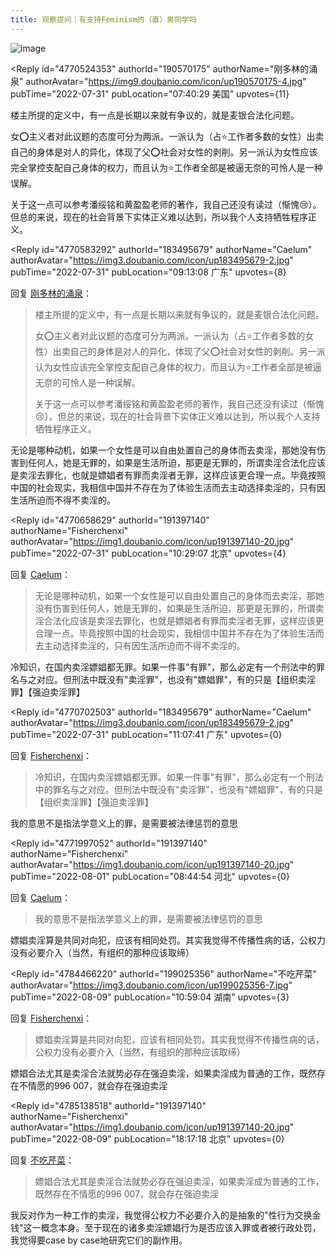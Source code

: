 ```yaml
---
title: 观察提问｜有支持Feminism的（直）男同学吗
---
```



<Forum groupName="研究男同学" groupUrl="https://www.douban.com/group/yanjiu/" archivedAt="2025-05-16T15:10:10.660Z">
  <Post
    id="271909288"
    title="观察提问｜有支持Feminism的（直）男同学吗"
    url="https://www.douban.com/group/topic/271909288/?_spm_id=MTk5MDI1MzU2"
    pubTime="04-23"
    highlightUserId="191397140"
  >


![image](https://img3.doubanio.com/view/group_topic/l/public/p562596442.webp)

<Reply
  id="4770524353"
  authorId="190570175"
  authorName="刚多林的涌泉"
  authorAvatar="https://img9.doubanio.com/icon/up190570175-4.jpg"
  pubTime="2022-07-31"
  pubLocation="07:40:29 美国"
  upvotes={11}
>
楼主所提的定义中，有一点是长期以来就有争议的，就是麦银合法化问题。

女⭕主义者对此议题的态度可分为两派。一派认为（占⭐工作者多数的女性）出卖自己的身体是对人的异化，体现了父⭕社会对女性的剥削。另一派认为女性应该完全掌控支配自己身体的权力，而且认为⭐工作者全部是被逼无奈的可怜人是一种误解。

关于这一点可以参考潘绥铭和黄盈盈老师的著作，我自己还没有读过（惭愧😢）。但总的来说，现在的社会背景下实体正义难以达到，所以我个人支持牺牲程序正义。
</Reply>

<Reply
  id="4770583292"
  authorId="183495679"
  authorName="Caelum"
  authorAvatar="https://img3.doubanio.com/icon/up183495679-2.jpg"
  pubTime="2022-07-31"
  pubLocation="09:13:08 广东"
  upvotes={8}
>
回复 [刚多林的涌泉](https://www.douban.com/people/190570175/)：
 > 楼主所提的定义中，有一点是长期以来就有争议的，就是麦银合法化问题。
> 
> 女⭕主义者对此议题的态度可分为两派。一派认为（占⭐工作者多数的女性）出卖自己的身体是对人的异化，体现了父⭕社会对女性的剥削。另一派认为女性应该完全掌控支配自己身体的权力，而且认为⭐工作者全部是被逼无奈的可怜人是一种误解。
> 
> 关于这一点可以参考潘绥铭和黄盈盈老师的著作，我自己还没有读过（惭愧😢）。但总的来说，现在的社会背景下实体正义难以达到，所以我个人支持牺牲程序正义。

无论是哪种动机，如果一个女性是可以自由处置自己的身体而去卖淫，那她没有伤害到任何人，她是无罪的，如果是生活所迫，那更是无罪的，所谓卖淫合法化应该是卖淫去罪化，也就是嫖娼者有罪而卖淫者无罪，这样应该更合理一点。毕竟按照中国的社会现实，我相信中国并不存在为了体验生活而去主动选择卖淫的，只有因生活所迫而不得不卖淫的。
</Reply>

<Reply
  id="4770658629"
  authorId="191397140"
  authorName="Fisherchenxi"
  authorAvatar="https://img1.doubanio.com/icon/up191397140-20.jpg"
  pubTime="2022-07-31"
  pubLocation="10:29:07 北京"
  upvotes={4}
>
回复 [Caelum](https://www.douban.com/people/183495679/)：
 > 无论是哪种动机，如果一个女性是可以自由处置自己的身体而去卖淫，那她没有伤害到任何人，她是无罪的，如果是生活所迫，那更是无罪的，所谓卖淫合法化应该是卖淫去罪化，也就是嫖娼者有罪而卖淫者无罪，这样应该更合理一点。毕竟按照中国的社会现实，我相信中国并不存在为了体验生活而去主动选择卖淫的，只有因生活所迫而不得不卖淫的。

冷知识，在国内卖淫嫖娼都无罪。如果一件事"有罪"，那么必定有一个刑法中的罪名与之对应。但刑法中既没有"卖淫罪"，也没有"嫖娼罪"，有的只是【组织卖淫罪】【强迫卖淫罪】
</Reply>

<Reply
  id="4770702503"
  authorId="183495679"
  authorName="Caelum"
  authorAvatar="https://img3.doubanio.com/icon/up183495679-2.jpg"
  pubTime="2022-07-31"
  pubLocation="11:07:41 广东"
  upvotes={0}
>
回复 [Fisherchenxi](https://www.douban.com/people/191397140/)：
 > 冷知识，在国内卖淫嫖娼都无罪。如果一件事"有罪"，那么必定有一个刑法中的罪名与之对应。但刑法中既没有"卖淫罪"，也没有"嫖娼罪"，有的只是【组织卖淫罪】【强迫卖淫罪】

我的意思不是指法学意义上的罪，是需要被法律惩罚的意思
</Reply>

<Reply
  id="4771997052"
  authorId="191397140"
  authorName="Fisherchenxi"
  authorAvatar="https://img1.doubanio.com/icon/up191397140-20.jpg"
  pubTime="2022-08-01"
  pubLocation="08:44:54 河北"
  upvotes={0}
>
回复 [Caelum](https://www.douban.com/people/183495679/)：
 > 我的意思不是指法学意义上的罪，是需要被法律惩罚的意思

嫖娼卖淫算是共同对向犯，应该有相同处罚。其实我觉得不传播性病的话，公权力没有必要介入（当然，有组织的那种应该取缔）
</Reply>

<Reply
  id="4784466220"
  authorId="199025356"
  authorName="不吃芹菜"
  authorAvatar="https://img3.doubanio.com/icon/up199025356-7.jpg"
  pubTime="2022-08-09"
  pubLocation="10:59:04 湖南"
  upvotes={3}
>
回复 [Fisherchenxi](https://www.douban.com/people/191397140/)：
 > 嫖娼卖淫算是共同对向犯，应该有相同处罚。其实我觉得不传播性病的话，公权力没有必要介入（当然，有组织的那种应该取缔）

嫖娼合法尤其是卖淫合法就势必存在强迫卖淫，如果卖淫成为普通的工作，既然存在不情愿的996
007，就会存在强迫卖淫
</Reply>

<Reply
  id="4785138518"
  authorId="191397140"
  authorName="Fisherchenxi"
  authorAvatar="https://img1.doubanio.com/icon/up191397140-20.jpg"
  pubTime="2022-08-09"
  pubLocation="18:17:18 北京"
  upvotes={0}
>
回复 [不吃芹菜](https://www.douban.com/people/199025356/)：
 > 嫖娼合法尤其是卖淫合法就势必存在强迫卖淫，如果卖淫成为普通的工作，既然存在不情愿的996
> 007，就会存在强迫卖淫

我反对作为一种工作的卖淫，我觉得公权力不必要介入的是抽象的"性行为交换金钱"这一概念本身。至于现在的诸多卖淫嫖娼行为是否应该入罪或者被行政处罚，我觉得要case
by case地研究它们的副作用。
</Reply>
  </Post>
</Forum>
